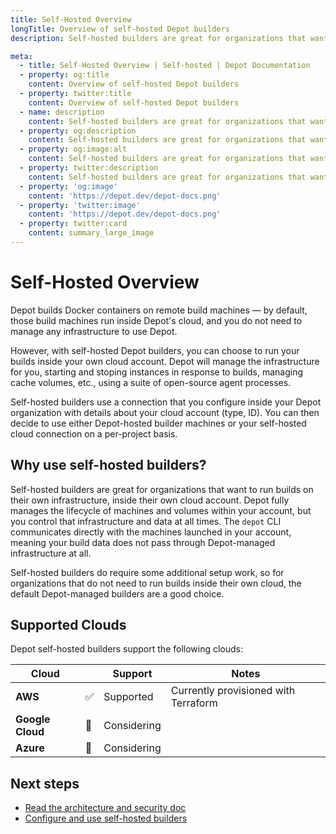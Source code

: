 ```yaml
---
title: Self-Hosted Overview
longTitle: Overview of self-hosted Depot builders
description: Self-hosted builders are great for organizations that want to run builds on their own infrastructure, inside of their own cloud.

meta:
  - title: Self-Hosted Overview | Self-hosted | Depot Documentation
  - property: og:title
    content: Overview of self-hosted Depot builders
  - property: twitter:title
    content: Overview of self-hosted Depot builders
  - name: description
    content: Self-hosted builders are great for organizations that want to run builds on their own infrastructure, inside of their own cloud.
  - property: og:description
    content: Self-hosted builders are great for organizations that want to run builds on their own infrastructure, inside of their own cloud.
  - property: og:image:alt
    content: Self-hosted builders are great for organizations that want to run builds on their own infrastructure, inside of their own cloud.
  - property: twitter:description
    content: Self-hosted builders are great for organizations that want to run builds on their own infrastructure, inside of their own cloud.
  - property: 'og:image'
    content: 'https://depot.dev/depot-docs.png'
  - property: 'twitter:image'
    content: 'https://depot.dev/depot-docs.png'
  - property: twitter:card
    content: summary_large_image
---
```


# Self-Hosted Overview

Depot builds Docker containers on remote build machines — by default, those build machines run inside Depot's cloud, and you do not need to manage any infrastructure to use Depot.

However, with self-hosted Depot builders, you can choose to run your builds inside your own cloud account. Depot will manage the infrastructure for you, starting and stoping instances in response to builds, managing cache volumes, etc., using a suite of open-source agent processes.

Self-hosted builders use a connection that you configure inside your Depot organization with details about your cloud account (type, ID). You can then decide to use either Depot-hosted builder machines or your self-hosted cloud connection on a per-project basis.

## Why use self-hosted builders?

Self-hosted builders are great for organizations that want to run builds on their own infrastructure, inside their own cloud account. Depot fully manages the lifecycle of machines and volumes within your account, but you control that infrastructure and data at all times. The `depot` CLI communicates directly with the machines launched in your account, meaning your build data does not pass through Depot-managed infrastructure at all.

Self-hosted builders do require some additional setup work, so for organizations that do not need to run builds inside their own cloud, the default Depot-managed builders are a good choice.

## Supported Clouds

Depot self-hosted builders support the following clouds:

| Cloud            |     | Support     | Notes                                |
| ---------------- | --- | ----------- | ------------------------------------ |
| **AWS**          | ✅  | Supported   | Currently provisioned with Terraform |
| **Google Cloud** | 🤔  | Considering |
| **Azure**        | 🤔  | Considering |

## Next steps

- [Read the architecture and security doc](/docs/self-hosted/architecture)
- [Configure and use self-hosted builders](/docs/self-hosted/setup-and-usage)

